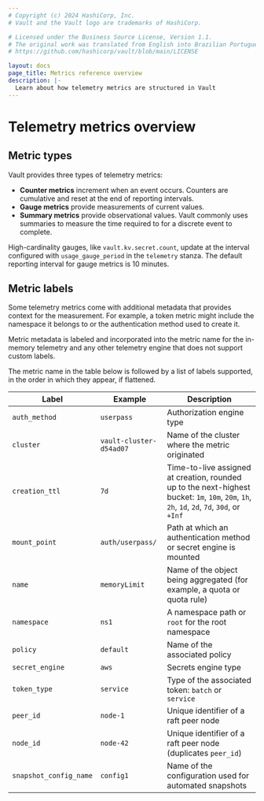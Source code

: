```yaml
---
# Copyright (c) 2024 HashiCorp, Inc.
# Vault and the Vault logo are trademarks of HashiCorp.

# Licensed under the Business Source License, Version 1.1.
# The original work was translated from English into Brazilian Portuguese.
# https://github.com/hashicorp/vault/blob/main/LICENSE

layout: docs
page_title: Metrics reference overview
description: |-
  Learn about how telemetry metrics are structured in Vault
---
```


# Telemetry metrics overview

## Metric types

Vault provides three types of telemetry metrics:

- **Counter metrics** increment when an event occurs. Counters are cumulative
  and reset at the end of reporting intervals.
- **Gauge metrics** provide measurements of current values.
- **Summary metrics** provide observational values. Vault commonly uses
  summaries to measure the time required to for a discrete event to complete.

High-cardinality gauges, like `vault.kv.secret.count`, update at the interval
configured with `usage_gauge_period` in the `telemetry` stanza. The default
reporting interval for gauge metrics is 10 minutes.

## Metric labels

Some telemetry metrics come with additional metadata that provides context for
the measurement. For example, a token metric might include the namespace it
belongs to or the authentication method used to create it.

Metric metadata is labeled and incorporated into the metric name for the
in-memory telemetry and any other telemetry engine that does not support custom
labels.

The metric name in the table below is followed by a list of labels supported,
in the order in which they appear, if flattened.


| Label                  | Example                 | Description
| ---------------------- | ----------------------- | ---------------------------
| `auth_method`          | `userpass`              | Authorization engine type
| `cluster`              | `vault-cluster-d54ad07` | Name of the cluster where the metric originated
| `creation_ttl`         | `7d`                    | Time-to-live assigned at creation, rounded up to the next-highest bucket: `1m`, `10m`, `20m`, `1h`, `2h`, `1d`, `2d`, `7d`, `30d`, or `+Inf`
| `mount_point`          | `auth/userpass/`        | Path at which an authentication method or secret engine is mounted
| `name`                 | `memoryLimit`           | Name of the object being aggregated (for example, a quota or quota rule)
| `namespace`            | `ns1`                   | A namespace path or `root` for the root namespace
| `policy`               | `default`               | Name of the associated policy
| `secret_engine`        | `aws`                   | Secrets engine type
| `token_type`           | `service`               | Type of the associated token: `batch` or `service`
| `peer_id`              | `node-1`                | Unique identifier of a raft peer node
| `node_id`              | `node-42`               | Unique identifier of a raft peer node (duplicates `peer_id`)
| `snapshot_config_name` | `config1`               | Name of the configuration used for automated snapshots
